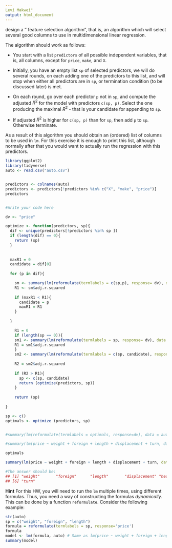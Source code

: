 ---
Levi Makwei"
output: html_document
---

design a " feature selection algorithm", that is, an algorithm which will select several good columns to use in multidimensional linear regression.

The algorithm should work as follows:

- You start with a list `predictors` of all possible independent variables, that is, all columns, except for `price`, `make`, and `X`.

- Initially, you have an empty list `sp` of selected predictors, we will do several rounds, on each adding one of the predictors to this list, and will stop when either all predictors are in `sp`, or termination condition (to be discussed later) is met.

- On each round, go over each predictor `p` not in `sp`, and compute the adjusted $R^2$ for the model with predictors `c(sp, p)`. Select the one producing the maximal $R^2$ - that is your candidate for appending to `sp`.

- If adjusted $R^2$ is higher for `c(sp, p)` than for `sp`, then add `p` to `sp`. Otherwise terminate.

As a result of this algorithm you should obtain an (ordered) list of columns to be used in `lm`. For this exercise it is enough to print this list, although normally after that you would want to actually run the regression with this predictors.

```{r, message=FALSE, warning=FALSE}
library(ggplot2)
library(tidyverse)
auto <- read.csv("auto.csv")


predictors <- colnames(auto) 
predictors <- predictors[!predictors %in% c("X", "make", "price")]
predictors


#Write your code here

dv <- "price"

optimize <- function(predictors, sp){
  dif <- unique(predictors[!predictors %in% sp ])
  if (length(dif) == 0){
    return (sp)
  }
  
 
  maxR1 = 0
  candidate = dif[0]
  
  for (p in dif){

    sm <- summary(lm(reformulate(termlabels = c(sp,p), response= dv), data = auto))
    R1 <- sm$adj.r.squared
    
    if (maxR1 < R1){
      candidate = p
      maxR1 = R1
    } 
    
  }

    R1 = 0
    if (length(sp == 0)){
    sm1 <- summary(lm(reformulate(termlabels = sp, response= dv), data = auto))
    R1 = sm1$adj.r.squared
    }
    sm2 <- summary(lm(reformulate(termlabels = c(sp, candidate), response=dv), data = auto))
    
    R2 = sm2$adj.r.squared
    
    if (R2 > R1){
      sp <- c(sp, candidate)
      return (optimize(predictors, sp))
    } 
    
    return (sp)
    
}

sp <- c()
optimals <- optimize (predictors, sp)


#summary(lm(reformulate(termlabels = optimals, response=dv), data = auto))

#summary(lm(price ~ weight + foreign + length + displacement + turn, data = auto))

optimals

summary(lm(price ~ weight + foreign + length + displacement + turn, data = auto))

#The answer should be:
## [1] "weight"       "foreign"      "length"       "displacement" "headroom"    
## [6] "turn"
```

**Hint** For this HW, you will need to run the `lm` multiple times, using different formulas. Thus, you need a way of constructing the formulas *dynamically*. This can be done by a function `reformulate`. Consider the following example:

```{r}
str(auto)
sp = c("weight", "foreign", "length")
formula = reformulate(termlabels = sp, response='price')
formula
model <- lm(formula, auto) # Same as lm(price ~ weight + foreign + length, auto)
summary(model)
```

